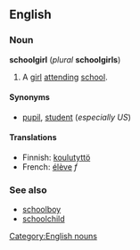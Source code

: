 ==English==
===Noun===
'''schoolgirl''' (''plural'' '''schoolgirls''')

#A [[girl]] [[attending]] [[school]].

====Synonyms====
*[[pupil]], [[student]] (''especially US'')

====Translations====
*Finnish: [[koulutyttö]]
*French: [[élève]] ''f''

===See also===
*[[schoolboy]]
*[[schoolchild]]

[[Category:English nouns]]